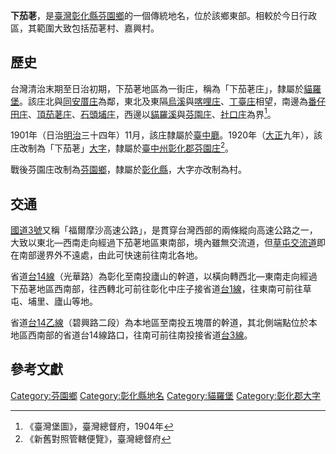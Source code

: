 {{noteTA　
|1 = zh-cn:庄; zh-hk:庄; zh-tw:庄;
}}
'''下茄荖'''，是[[臺灣|臺灣]][[彰化縣|彰化縣]][[芬園鄉|芬園鄉]]的一個傳統地名，位於該鄉東部。相較於今日行政區，其範圍大致包括茄荖村、嘉興村。

==歷史==
台灣清治末期至日治初期，下茄荖地區為一街庄，稱為「下茄荖庄」，隸屬於[[貓羅堡|貓羅堡]]。該庄北與[[同安厝_(臺中市烏日區)|同安厝庄]]為鄰，東北及東隔[[烏溪|烏溪]]與[[喀哩庄|喀哩庄]]、[[丁臺庄|丁臺庄]]相望，南邊為[[番仔田庄|番仔田庄]]、[[頂茄荖庄|頂茄荖庄]]、[[石頭埔庄|石頭埔庄]]，西邊以[[貓羅溪|貓羅溪]]與[[芬園_(大字)|芬園庄]]、[[社口_(彰化縣)|社口庄]]為界<ref>《臺灣堡圖》，臺灣總督府，1904年</ref>。

1901年（日治[[明治|明治]]三十四年）11月，該庄隸屬於[[臺中廳|臺中廳]]。1920年（[[大正|大正]]九年），該庄改制為「下茄荖」[[大字|大字]]，隸屬於[[臺中州|臺中州]][[彰化郡|彰化郡]][[芬園庄|芬園庄]]<ref>《新舊對照管轄便覽》，臺灣總督府</ref>。

戰後芬園庄改制為[[芬園鄉|芬園鄉]]，隸屬於[[彰化縣|彰化縣]]，大字亦改制為村。

==交通==
[[福爾摩沙高速公路|國道3號]]又稱「福爾摩沙高速公路」，是貫穿台灣西部的兩條縱向高速公路之一，大致以東北—西南走向經過下茄荖地區東南部，境內雖無交流道，但[[草屯交流道|草屯交流道]]即在南部邊界外不遠處，由此可快速前往南北各地。

省道[[台14線|台14線]]（光華路）為彰化至南投廬山的幹道，以橫向轉西北—東南走向經過下茄荖地區西南部，往西轉北可前往彰化中庄子接省道[[台1線|台1線]]，往東南可前往草屯、埔里、廬山等地。

省道[[台14乙線|台14乙線]]（碧興路二段）為本地區至南投五塊厝的幹道，其北側端點位於本地區西南部的省道台14線路口，往南可前往南投接省道[[台3線|台3線]]。

==參考文獻==
{{reflist}}

{{彰化郡}}

[[Category:芬園鄉|Category:芬園鄉]]
[[Category:彰化縣地名|Category:彰化縣地名]]
[[Category:貓羅堡|Category:貓羅堡]]
[[Category:彰化郡大字|Category:彰化郡大字]]